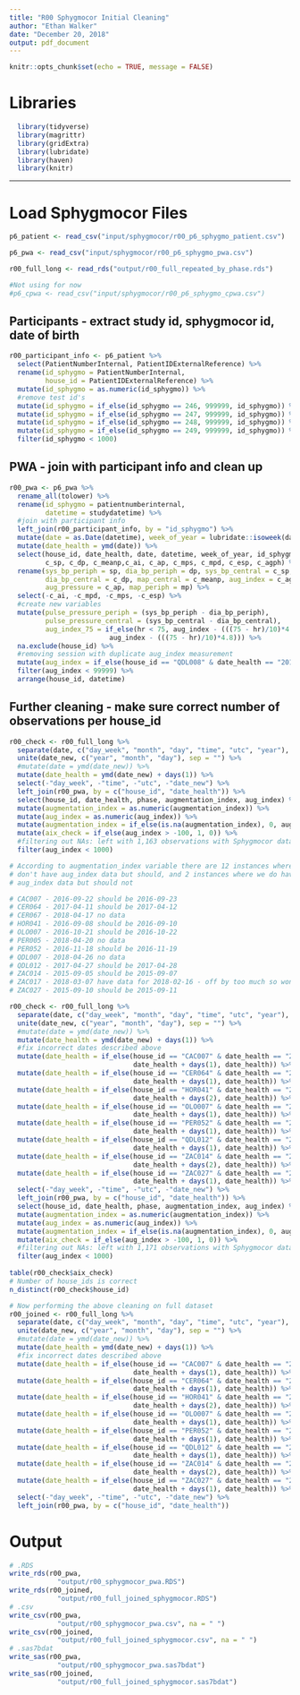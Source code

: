 ```yaml
---
title: "R00 Sphygmocor Initial Cleaning"
author: "Ethan Walker"
date: "December 20, 2018"
output: pdf_document
---
```


```r
knitr::opts_chunk$set(echo = TRUE, message = FALSE)
```

# Libraries

```r
  library(tidyverse)
  library(magrittr)
  library(gridExtra)
  library(lubridate)
  library(haven)
  library(knitr)
```

---

# Load Sphygmocor Files

```r
p6_patient <- read_csv("input/sphygmocor/r00_p6_sphygmo_patient.csv") 

p6_pwa <- read_csv("input/sphygmocor/r00_p6_sphygmo_pwa.csv") 

r00_full_long <- read_rds("output/r00_full_repeated_by_phase.rds")

#Not using for now
#p6_cpwa <- read_csv("input/sphygmocor/r00_p6_sphygmo_cpwa.csv")
```


## Participants - extract study id, sphygmocor id, date of birth
```r
r00_participant_info <- p6_patient %>% 
  select(PatientNumberInternal, PatientIDExternalReference) %>% 
  rename(id_sphygmo = PatientNumberInternal,
         house_id = PatientIDExternalReference) %>% 
  mutate(id_sphygmo = as.numeric(id_sphygmo)) %>% 
  #remove test id's
  mutate(id_sphygmo = if_else(id_sphygmo == 246, 999999, id_sphygmo)) %>% 
  mutate(id_sphygmo = if_else(id_sphygmo == 247, 999999, id_sphygmo)) %>% 
  mutate(id_sphygmo = if_else(id_sphygmo == 248, 999999, id_sphygmo)) %>% 
  mutate(id_sphygmo = if_else(id_sphygmo == 249, 999999, id_sphygmo)) %>% 
  filter(id_sphygmo < 1000)
```

## PWA - join with participant info and clean up
```r
r00_pwa <- p6_pwa %>%
  rename_all(tolower) %>% 
  rename(id_sphygmo = patientnumberinternal,
         datetime = studydatetime) %>%
  #join with participant info
  left_join(r00_participant_info, by = "id_sphygmo") %>%
  mutate(date = as.Date(datetime), week_of_year = lubridate::isoweek(date)) %>%
  mutate(date_health = ymd(date)) %>% 
  select(house_id, date_health, date, datetime, week_of_year, id_sphygmo, hr, sp, dp, mp, 
         c_sp, c_dp, c_meanp,c_ai, c_ap, c_mps, c_mpd, c_esp, c_agph) %>%
  rename(sys_bp_periph = sp, dia_bp_periph = dp, sys_bp_central = c_sp, 
         dia_bp_central = c_dp, map_central = c_meanp, aug_index = c_agph,
         aug_pressure = c_ap, map_periph = mp) %>% 
  select(-c_ai, -c_mpd, -c_mps, -c_esp) %>% 
  #create new variables
  mutate(pulse_pressure_periph = (sys_bp_periph - dia_bp_periph),
         pulse_pressure_central = (sys_bp_central - dia_bp_central),
         aug_index_75 = if_else(hr < 75, aug_index - (((75 - hr)/10)*4.8), 
                         aug_index - (((75 - hr)/10)*4.8))) %>% 
  na.exclude(house_id) %>% 
  #removing session with duplicate aug_index measurement
  mutate(aug_index = if_else(house_id == "QDL008" & date_health == "2018-04-26", 99999, aug_index)) %>% 
  filter(aug_index < 99999) %>% 
  arrange(house_id, datetime)
```

## Further cleaning - make sure correct number of observations per house_id
```r
r00_check <- r00_full_long %>% 
  separate(date, c("day_week", "month", "day", "time", "utc", "year"), sep = " ") %>% 
  unite(date_new, c("year", "month", "day"), sep = "") %>% 
  #mutate(date = ymd(date_new)) %>% 
  mutate(date_health = ymd(date_new) + days(1)) %>% 
  select(-"day_week", -"time", -"utc", -"date_new") %>% 
  left_join(r00_pwa, by = c("house_id", "date_health")) %>% 
  select(house_id, date_health, phase, augmentation_index, aug_index) %>% 
  mutate(augmentation_index = as.numeric(augmentation_index)) %>% 
  mutate(aug_index = as.numeric(aug_index)) %>% 
  mutate(augmentation_index = if_else(is.na(augmentation_index), 0, augmentation_index)) %>% 
  mutate(aix_check = if_else(aug_index > -100, 1, 0)) %>% 
  #filtering out NAs: left with 1,163 observations with Sphygmocor data
  filter(aug_index < 1000) 

# According to augmentation_index variable there are 12 instances where we
# don't have aug_index data but should, and 2 instances where we do have
# aug_index data but should not

# CAC007 - 2016-09-22 should be 2016-09-23
# CER064 - 2017-04-11 should be 2017-04-12
# CER067 - 2018-04-17 no data 
# HOR041 - 2016-09-08 should be 2016-09-10
# OLO007 - 2016-10-21 should be 2016-10-22
# PER005 - 2018-04-20 no data
# PER052 - 2016-11-18 should be 2016-11-19
# QDL007 - 2018-04-26 no data
# QDL012 - 2017-04-27 should be 2017-04-28
# ZAC014 - 2015-09-05 should be 2015-09-07
# ZAC017 - 2018-03-07 have data for 2018-02-16 - off by too much so won't use
# ZAC027 - 2015-09-10 should be 2015-09-11

r00_check <- r00_full_long %>% 
  separate(date, c("day_week", "month", "day", "time", "utc", "year"), sep = " ") %>% 
  unite(date_new, c("year", "month", "day"), sep = "") %>% 
  #mutate(date = ymd(date_new)) %>% 
  mutate(date_health = ymd(date_new) + days(1)) %>% 
  #fix incorrect dates described above
  mutate(date_health = if_else(house_id == "CAC007" & date_health == "2016-09-22",
                               date_health + days(1), date_health)) %>% 
  mutate(date_health = if_else(house_id == "CER064" & date_health == "2017-04-11",
                               date_health + days(1), date_health)) %>% 
  mutate(date_health = if_else(house_id == "HOR041" & date_health == "2016-09-08",
                               date_health + days(2), date_health)) %>% 
  mutate(date_health = if_else(house_id == "OLO007" & date_health == "2016-10-21",
                               date_health + days(1), date_health)) %>% 
  mutate(date_health = if_else(house_id == "PER052" & date_health == "2016-11-18",
                               date_health + days(1), date_health)) %>% 
  mutate(date_health = if_else(house_id == "QDL012" & date_health == "2017-04-27",
                               date_health + days(1), date_health)) %>% 
  mutate(date_health = if_else(house_id == "ZAC014" & date_health == "2015-09-05",
                               date_health + days(2), date_health)) %>% 
  mutate(date_health = if_else(house_id == "ZAC027" & date_health == "2015-09-10",
                               date_health + days(1), date_health)) %>% 
  select(-"day_week", -"time", -"utc", -"date_new") %>% 
  left_join(r00_pwa, by = c("house_id", "date_health")) %>% 
  select(house_id, date_health, phase, augmentation_index, aug_index) %>% 
  mutate(augmentation_index = as.numeric(augmentation_index)) %>% 
  mutate(aug_index = as.numeric(aug_index)) %>% 
  mutate(augmentation_index = if_else(is.na(augmentation_index), 0, augmentation_index)) %>% 
  mutate(aix_check = if_else(aug_index > -100, 1, 0)) %>% 
  #filtering out NAs: left with 1,171 observations with Sphygmocor data
  filter(aug_index < 1000) 
  
table(r00_check$aix_check)
# Number of house_ids is correct
n_distinct(r00_check$house_id)

# Now performing the above cleaning on full dataset
r00_joined <- r00_full_long %>% 
  separate(date, c("day_week", "month", "day", "time", "utc", "year"), sep = " ") %>% 
  unite(date_new, c("year", "month", "day"), sep = "") %>% 
  #mutate(date = ymd(date_new)) %>% 
  mutate(date_health = ymd(date_new) + days(1)) %>% 
  #fix incorrect dates described above
  mutate(date_health = if_else(house_id == "CAC007" & date_health == "2016-09-22",
                               date_health + days(1), date_health)) %>% 
  mutate(date_health = if_else(house_id == "CER064" & date_health == "2017-04-11",
                               date_health + days(1), date_health)) %>% 
  mutate(date_health = if_else(house_id == "HOR041" & date_health == "2016-09-08",
                               date_health + days(2), date_health)) %>% 
  mutate(date_health = if_else(house_id == "OLO007" & date_health == "2016-10-21",
                               date_health + days(1), date_health)) %>% 
  mutate(date_health = if_else(house_id == "PER052" & date_health == "2016-11-18",
                               date_health + days(1), date_health)) %>% 
  mutate(date_health = if_else(house_id == "QDL012" & date_health == "2017-04-27",
                               date_health + days(1), date_health)) %>% 
  mutate(date_health = if_else(house_id == "ZAC014" & date_health == "2015-09-05",
                               date_health + days(2), date_health)) %>% 
  mutate(date_health = if_else(house_id == "ZAC027" & date_health == "2015-09-10",
                               date_health + days(1), date_health)) %>% 
  select(-"day_week", -"time", -"utc", -"date_new") %>% 
  left_join(r00_pwa, by = c("house_id", "date_health"))
```


# Output
```r
# .RDS
write_rds(r00_pwa,
            "output/r00_sphygmocor_pwa.RDS")
write_rds(r00_joined,
            "output/r00_full_joined_sphygmocor.RDS")
# .csv
write_csv(r00_pwa,
            "output/r00_sphygmocor_pwa.csv", na = " ")
write_csv(r00_joined,
            "output/r00_full_joined_sphygmocor.csv", na = " ")
# .sas7bdat
write_sas(r00_pwa,
            "output/r00_sphygmocor_pwa.sas7bdat")
write_sas(r00_joined,
            "output/r00_full_joined_sphygmocor.sas7bdat")
```